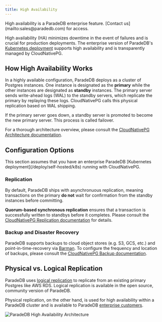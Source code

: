 ```yaml
---
title: High Availability
---
```


<Info>
  High availability is a ParadeDB enterprise feature. [Contact
  us](mailto:sales@paradedb.com) for access.
</Info>

High availability (HA) minimizes downtime in the event of failures and is crucial for production deployments.
The enterprise version of ParadeDB's [Kubernetes deployment](/deploy/self-hosted/k8s) supports high availability and is transparently managed by CloudNativePG.

## How High Availability Works

In a highly available configuration, ParadeDB deploys as a cluster of Postgres instances. One instance is designated as the **primary** while the other instances are designated as
**standby** instances. The primary server sends write-ahead logs (WAL) to the standby servers, which replicate the primary by replaying these logs. CloudNativePG calls this physical replication based on WAL shipping.

If the primary server goes down, a standby server is promoted to become the new primary server. This process is called failover.

For a thorough architecture overview, please consult the [CloudNativePG Architecture documentation](https://cloudnative-pg.io/documentation/1.18/architecture/).

## Configuration Options

<Note>
  This section assumes that you have an enterprise ParadeDB [Kubernetes
  deployment](/deploy/self-hosted/k8s) running with CloudNativePG.
</Note>

### Replication

By default, ParadeDB ships with asynchronuous replication, meaning transactions on the primary **do not** wait for confirmation from
the standby instances before committing.

**Quorum-based synchronous replication** ensures that a transaction is successfully written to standbys before it completes.
Please consult the [CloudNativePG Replication documentation](https://cloudnative-pg.io/documentation/1.18/replication/#synchronous-replication) for details.

### Backup and Disaster Recovery

ParadeDB supports backups to cloud object stores (e.g. S3, GCS, etc.) and point-in-time-recovery
via [Barman](https://pgbarman.org/). To configure the frequency and location of backups, please consult the [CloudNativePG Backup documentation](https://cloudnative-pg.io/documentation/1.18/backup_recovery/).

## Physical vs. Logical Replication

ParadeDB uses [logical replication](/deploy/overview) to replicate from an existing primary Postgres like AWS RDS. Logical replication is available in the open source, community version of ParadeDB.

Physical replication, on the other hand, is used for high availability within a ParadeDB cluster and is available to ParadeDB [enterprise customers](mailto:sales@paradedb.com).

![ParadeDB High Availability Architecture](/images/high-availability.png)
